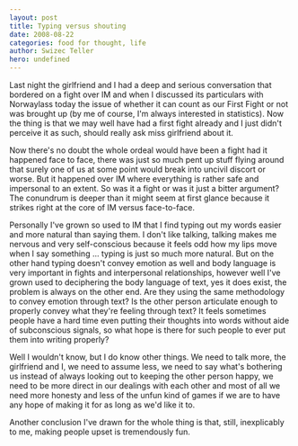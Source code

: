 ```yaml
---
layout: post
title: Typing versus shouting
date: 2008-08-22
categories: food for thought, life
author: Swizec Teller
hero: undefined
---
```


Last night the girlfriend and I had a deep and serious conversation that bordered on a fight over IM and when I discussed its particulars with Norwaylass today the issue of whether it can count as our First Fight or not was brought up (by me of course, I'm always interested in statistics). Now the thing is that we may well have had a first fight already and I just didn't perceive it as such, should really ask miss girlfriend about it.

Now there's no doubt the whole ordeal would have been a fight had it happened face to face, there was just so much pent up stuff flying around that surely one of us at some point would break into uncivil discort or worse. But it happened over IM where everything is rather safe and impersonal to an extent. So was it a fight or was it just a bitter argument? The conundrum is deeper than it might seem at first glance because it strikes right at the core of IM versus face-to-face.

Personally I've grown so used to IM that I find typing out my words easier and more natural than saying them. I don't like talking, talking makes me nervous and very self-conscious because it feels odd how my lips move when I say something ... typing is just so much more natural. But on the other hand typing doesn't convey emotion as well and body language is very important in fights and interpersonal relationships, however well I've grown used to deciphering the body language of text, yes it does exist, the problem is always on the other end. Are they using the same methodology to convey emotion through text? Is the other person articulate enough to properly convey what they're feeling through text? It feels sometimes people have a hard time even putting their thoughts into words without aide of subconscious signals, so what hope is there for such people to ever put them into writing properly?

Well I wouldn't know, but I do know other things. We need to talk more, the girlfriend and I, we need to assume less, we need to say what's bothering us instead of always looking out to keeping the other person happy, we need to be more direct in our dealings with each other and most of all we need more honesty and less of the unfun kind of games if we are to have any hope of making it for as long as we'd like it to.

Another conclusion I've drawn for the whole thing is that, still, inexplicably to me, making people upset is tremendously fun.
